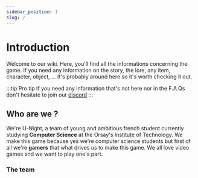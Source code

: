```yaml
---
sidebar_position: 1
slug: /
---
```


# Introduction

Welcome to our wiki. Here, you'll find all the informations concerning the game. If you need any information on the story, the lore, any item, character, object, ... It's probably around here so it's worth checking it out.

:::tip Pro tip
If you need any information that's not here nor in the F.A.Qs don't hesitate to join our [discord](https://discord.gg/6nQ94UkA32)
:::

## Who are we ? 
We're U-Night, a team of young and ambitious french student currently studying **Computer Science** at the Orsay's Institute of Technology.
We make this game because yes we're computer science students but first of all we're **gamers** that what drives us to make this game. We all love video games and we want to play one's part.

### The team


<TeamMembers />



